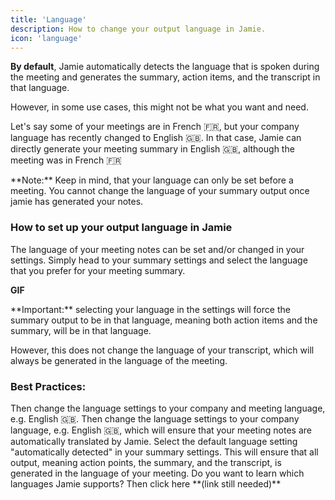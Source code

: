 ```yaml
---
title: 'Language'
description: How to change your output language in Jamie.
icon: 'language'
---
```

**By default**, Jamie automatically detects the language that is spoken during the meeting and generates the summary, action items, and the transcript in that language.

However, in some use cases, this might not be what you want and need.

Let's say some of your meetings are in French 🇫🇷, but your company language has recently changed to English 🇬🇧. In that case, Jamie can directly generate your meeting summary in English 🇬🇧, although the meeting was in French 🇫🇷

<Note>
**Note:** Keep in mind, that your language can only be set before a meeting. You cannot change the language of your summary output once jamie has generated your notes.
</Note>

### How to set up your output language in Jamie

The language of your meeting notes can be set and/or changed in your settings. Simply head to your summary settings and select the language that you prefer for your meeting summary. 

**GIF**

<Note>
**Important:** selecting your language in the settings will force the summary output to be in that language, meaning both action items and the summary, will be in that language. 

However, this does not change the language of your transcript, which will always be generated in the language of the meeting.
</Note>

### Best Practices:
<Accordion title="You only speak one language in meetings and within your company?">
    Then change the language settings to your company and meeting language, e.g. English 🇬🇧.  

</Accordion>

<Accordion title=" You have a company language, but some meetings are in a different language?">
    Then change the language settings to your company language, e.g. English 🇬🇧, which will ensure that your meeting notes are automatically translated by Jamie.

</Accordion>

<Accordion title="You speak multiple languages and always want the summary output to be generated in the language of the meeting?">
    Select the default language setting "automatically detected" in your summary settings. This will ensure that all output, meaning action points, the summary, and the transcript, is generated in the language of your meeting.  

</Accordion>

<Note> 
Do you want to learn which languages Jamie supports? Then click here **(link still needed)**
</Note> 
